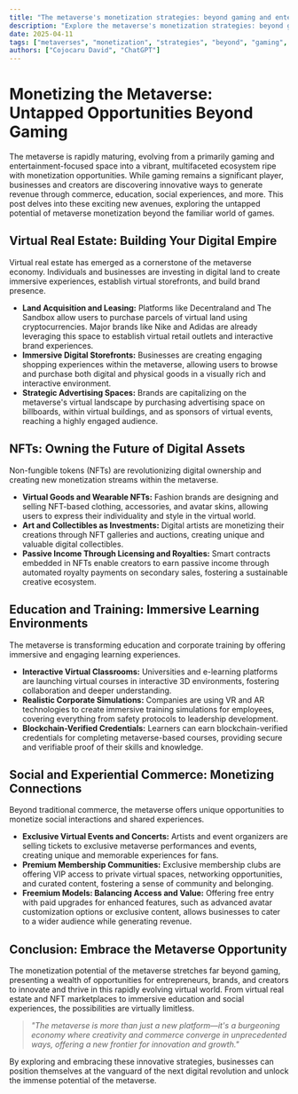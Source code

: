 ```yaml
---
title: "The metaverse's monetization strategies: beyond gaming and entertainment"
description: "Explore the metaverse's monetization strategies: beyond gaming and entertainment in this detailed guide, offering insights, strategies, and practical tips to enhance your understanding and application of the topic."
date: 2025-04-11
tags: ["metaverses", "monetization", "strategies", "beyond", "gaming", "entertainment"]
authors: ["Cojocaru David", "ChatGPT"]
---
```


# Monetizing the Metaverse: Untapped Opportunities Beyond Gaming

The metaverse is rapidly maturing, evolving from a primarily gaming and entertainment-focused space into a vibrant, multifaceted ecosystem ripe with monetization opportunities. While gaming remains a significant player, businesses and creators are discovering innovative ways to generate revenue through commerce, education, social experiences, and more. This post delves into these exciting new avenues, exploring the untapped potential of metaverse monetization beyond the familiar world of games.

## Virtual Real Estate: Building Your Digital Empire

Virtual real estate has emerged as a cornerstone of the metaverse economy. Individuals and businesses are investing in digital land to create immersive experiences, establish virtual storefronts, and build brand presence.

*   **Land Acquisition and Leasing:** Platforms like Decentraland and The Sandbox allow users to purchase parcels of virtual land using cryptocurrencies. Major brands like Nike and Adidas are already leveraging this space to establish virtual retail outlets and interactive brand experiences.
*   **Immersive Digital Storefronts:** Businesses are creating engaging shopping experiences within the metaverse, allowing users to browse and purchase both digital and physical goods in a visually rich and interactive environment.
*   **Strategic Advertising Spaces:** Brands are capitalizing on the metaverse's virtual landscape by purchasing advertising space on billboards, within virtual buildings, and as sponsors of virtual events, reaching a highly engaged audience.

## NFTs: Owning the Future of Digital Assets

Non-fungible tokens (NFTs) are revolutionizing digital ownership and creating new monetization streams within the metaverse.

*   **Virtual Goods and Wearable NFTs:** Fashion brands are designing and selling NFT-based clothing, accessories, and avatar skins, allowing users to express their individuality and style in the virtual world.
*   **Art and Collectibles as Investments:** Digital artists are monetizing their creations through NFT galleries and auctions, creating unique and valuable digital collectibles.
*   **Passive Income Through Licensing and Royalties:** Smart contracts embedded in NFTs enable creators to earn passive income through automated royalty payments on secondary sales, fostering a sustainable creative ecosystem.

## Education and Training: Immersive Learning Environments

The metaverse is transforming education and corporate training by offering immersive and engaging learning experiences.

*   **Interactive Virtual Classrooms:** Universities and e-learning platforms are launching virtual courses in interactive 3D environments, fostering collaboration and deeper understanding.
*   **Realistic Corporate Simulations:** Companies are using VR and AR technologies to create immersive training simulations for employees, covering everything from safety protocols to leadership development.
*   **Blockchain-Verified Credentials:** Learners can earn blockchain-verified credentials for completing metaverse-based courses, providing secure and verifiable proof of their skills and knowledge.

## Social and Experiential Commerce: Monetizing Connections

Beyond traditional commerce, the metaverse offers unique opportunities to monetize social interactions and shared experiences.

*   **Exclusive Virtual Events and Concerts:** Artists and event organizers are selling tickets to exclusive metaverse performances and events, creating unique and memorable experiences for fans.
*   **Premium Membership Communities:** Exclusive membership clubs are offering VIP access to private virtual spaces, networking opportunities, and curated content, fostering a sense of community and belonging.
*   **Freemium Models: Balancing Access and Value:** Offering free entry with paid upgrades for enhanced features, such as advanced avatar customization options or exclusive content, allows businesses to cater to a wider audience while generating revenue.

## Conclusion: Embrace the Metaverse Opportunity

The monetization potential of the metaverse stretches far beyond gaming, presenting a wealth of opportunities for entrepreneurs, brands, and creators to innovate and thrive in this rapidly evolving virtual world. From virtual real estate and NFT marketplaces to immersive education and social experiences, the possibilities are virtually limitless.

> *"The metaverse is more than just a new platform—it's a burgeoning economy where creativity and commerce converge in unprecedented ways, offering a new frontier for innovation and growth."*

By exploring and embracing these innovative strategies, businesses can position themselves at the vanguard of the next digital revolution and unlock the immense potential of the metaverse.
